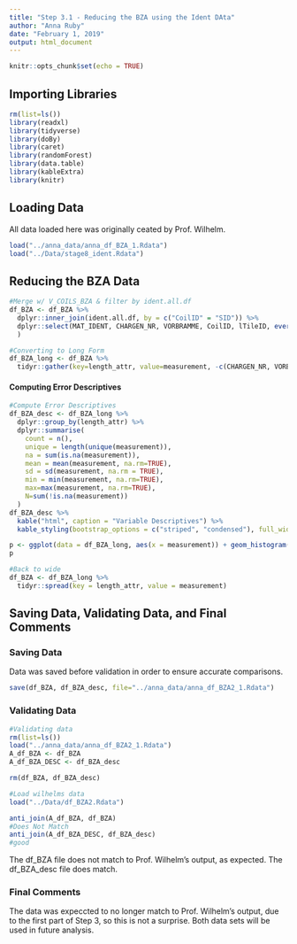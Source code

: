 ```yaml
---
title: "Step 3.1 - Reducing the BZA using the Ident DAta"
author: "Anna Ruby"
date: "February 1, 2019"
output: html_document
---
```


```r
knitr::opts_chunk$set(echo = TRUE)
```

## Importing Libraries

```r
rm(list=ls())
library(readxl)
library(tidyverse)
library(doBy)
library(caret)
library(randomForest)
library(data.table)
library(kableExtra)
library(knitr)
```

## Loading Data
All data loaded here was originally ceated by Prof. Wilhelm.

```r
load("../anna_data/anna_df_BZA_1.Rdata") 
load("../Data/stage8_ident.Rdata")
```

## Reducing the BZA Data

```r
#Merge w/ V_COILS_BZA & filter by ident.all.df
df_BZA <- df_BZA %>%
  dplyr::inner_join(ident.all.df, by = c("CoilID" = "SID")) %>%
  dplyr::select(MAT_IDENT, CHARGEN_NR, VORBRAMME, CoilID, lTileID, everything()
  )
```


```r
#Converting to Long Form
df_BZA_long <- df_BZA %>%
  tidyr::gather(key=length_attr, value=measurement, -c(CHARGEN_NR, VORBRAMME, MAT_IDENT, CoilID, lTileID))
```  

#### Computing Error Descriptives

```r
#Compute Error Descriptives
df_BZA_desc <- df_BZA_long %>% 
  dplyr::group_by(length_attr) %>% 
  dplyr::summarise(
    count = n(),
    unique = length(unique(measurement)), 
    na = sum(is.na(measurement)), 
    mean = mean(measurement, na.rm=TRUE), 
    sd = sd(measurement, na.rm = TRUE),
    min = min(measurement, na.rm=TRUE), 
    max=max(measurement, na.rm=TRUE), 
    N=sum(!is.na(measurement))
  )
df_BZA_desc %>% 
  kable("html", caption = "Variable Descriptives") %>%
  kable_styling(bootstrap_options = c("striped", "condensed"), full_width = F, position = "center")
```  


```r
p <- ggplot(data = df_BZA_long, aes(x = measurement)) + geom_histogram(bins = 20) + facet_wrap(~length_attr, scales = "free") 
p 
```

```r
#Back to wide
df_BZA <- df_BZA_long %>%
  tidyr::spread(key = length_attr, value = measurement)
```

## Saving Data, Validating Data, and Final Comments
### Saving Data

Data was saved before validation in order to ensure accurate comparisons.

```r
save(df_BZA, df_BZA_desc, file="../anna_data/anna_df_BZA2_1.Rdata")
```  

### Validating Data

```r
#Validating data
rm(list=ls())
load("../anna_data/anna_df_BZA2_1.Rdata")
A_df_BZA <- df_BZA
A_df_BZA_DESC <- df_BZA_desc

rm(df_BZA, df_BZA_desc)

#Load wilhelms data
load("../Data/df_BZA2.Rdata")

anti_join(A_df_BZA, df_BZA)
#Does Not Match
anti_join(A_df_BZA_DESC, df_BZA_desc)
#good
```

The df_BZA file does not match to Prof. Wilhelm's output, as expected. The df_BZA_desc file does match. 

### Final Comments
The data was expeccted to no longer match to Prof. Wilhelm's output, due to the first part of Step 3, so this is not a surprise. Both data sets will be used in future analysis.